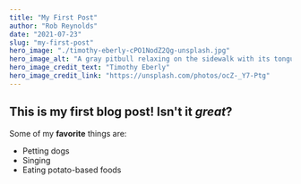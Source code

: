 ```yaml
---
title: "My First Post"
author: "Rob Reynolds"
date: "2021-07-23"
slug: "my-first-post"
hero_image: "./timothy-eberly-cPO1NodZ2Qg-unsplash.jpg"
hero_image_alt: "A gray pitbull relaxing on the sidewalk with its tongue hanging out"
hero_image_credit_text: "Timothy Eberly"
hero_image_credit_link: "https://unsplash.com/photos/ocZ-_Y7-Ptg"
---
```


## This is my first blog post! Isn't it *great*?

Some of my **favorite** things are:

* Petting dogs
* Singing
* Eating potato-based foods
